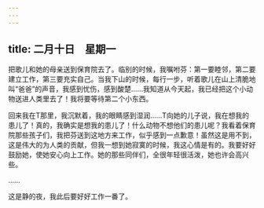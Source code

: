 ```yaml
---
---
---
```

title: 二月十日　星期一
---




把歌儿和她的母亲送到保育院去了。临别的时候，我嘱咐芬：第一要睦邻，第二要建立工作，第三要充实自己。当我下山的时候，每行一步，听着歌儿在山上清脆地叫“爸爸”的声音，我感到忧伤，感到酸楚……我知道从今天起，我已经把这个小动物送进人类里去了！我将要等待第二个小东西。

回来我在T那里，我沉默着，我的眼睛感到湿润……T向她的儿子说，我在想我的患儿了！真的，我确实是想我的患儿了！什么动物不想他们的患儿呢？我看着保育院那些孩子们，我把芬送到这地方来工作，似乎感到一点歉意！虽然这是用不到，这是伟大的为人类的贡献，但我一想到她寂寞的时候，我这心情是有的。我要好好鼓励她，使她安心向上工作。她的那些同伴们，全很年轻很活泼，她也许会高兴些。

……

这是静的夜，我此后要好好工作一番了。